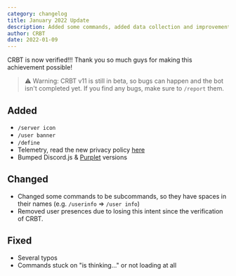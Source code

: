 ```yaml
---
category: changelog
title: January 2022 Update
description: Added some commands, added data collection and improvements in stability
author: CRBT
date: 2022-01-09
---
```


<script lang="ts">
	'$lib/components/BlogHeader.svelte';
</script>

<MetaTags title={title} description={description} />
<BlogHeader metadata={metadata} />

<section itemprop="articleBody">

CRBT is now verified!!! Thank you so much guys for making this achievement possible!

> ⚠ Warning: CRBT v11 is still in beta, so bugs can happen and the bot isn't completed yet.
> If you find any bugs, make sure to `/report` them.

## Added

- `/server icon`
- `/user banner`
- `/define`
- Telemetry, read the new privacy policy [here](/privacy)
- Bumped Discord.js & [Purplet](/purplet) versions

## Changed

- Changed some commands to be subcommands, so they have spaces in their names (e.g. `/userinfo` => `/user info`)
- Removed user presences due to losing this intent since the verification of CRBT.

## Fixed

- Several typos
- Commands stuck on "is thinking..." or not loading at all

</section>
